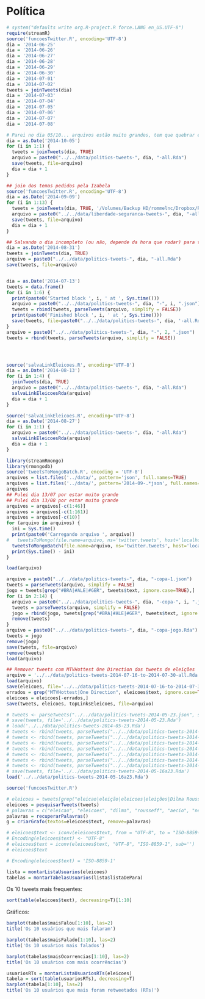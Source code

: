 Política
========================================================



```r
# system("defaults write org.R-project.R force.LANG en_US.UTF-8")
require(streamR)
source('funcoesTwitter.R', encoding='UTF-8')
dia = '2014-06-25'
dia = '2014-06-26'
dia = '2014-06-27'
dia = '2014-06-28'
dia = '2014-06-29'
dia = '2014-06-30'
dia = '2014-07-01'
dia = '2014-07-02'
tweets = joinTweets(dia)
dia = '2014-07-03'
dia = '2014-07-04'
dia = '2014-07-05'
dia = '2014-07-06'
dia = '2014-07-07'
dia = '2014-07-08'

# Parei no dia 05/10... arquivos estão muito grandes, tem que quebrar em arquivos menores...
dia = as.Date('2014-10-05')
for (i in 1:1) {
  tweets = joinTweets(dia, TRUE)
  arquivo = paste0("../../data/politics-tweets-", dia, "-all.Rda")
  save(tweets, file=arquivo)
  dia = dia + 1
}

## join dos temas pedidos pela Izabela
source('funcoesTwitter.R', encoding='UTF-8')
dia = as.Date('2014-09-09')
for (i in 1:13) {
  tweets = joinTweets(dia, TRUE, '/Volumes/Backup HD/rommelnc/Dropbox/Research/Política/Servidor Remoto/data/liberdade-seguranca-tweets-', all = FALSE)
  arquivo = paste0("../../data/liberdade-seguranca-tweets-", dia, "-all.Rda")
  save(tweets, file=arquivo)
  dia = dia + 1
}

## Salvando o dia incompleto (ou não, depende da hora que rodar) para ter o que mostrar para Eliane da Folha
dia = as.Date('2014-08-31')
tweets = joinTweets(dia, TRUE)
arquivo = paste0("../../data/politics-tweets-", dia, "-all.Rda")
save(tweets, file=arquivo)


dia = as.Date('2014-07-13')
tweets = data.frame()
for (i in 1:6) {
  print(paste0('Started block ', i, ' at ', Sys.time()))
  arquivo = paste0("../../data/politics-tweets-", dia, "-", i, ".json")
  tweets = rbind(tweets, parseTweets(arquivo, simplify = FALSE))
  print(paste0('Finished block ', i, ' at ', Sys.time()))
  save(tweets, file=paste0("../../data/politics-tweets-", dia, '-all.Rda'))
}
arquivo = paste0("../../data/politics-tweets-", dia, "-", 2, ".json")
tweets = rbind(tweets, parseTweets(arquivo, simplify = FALSE))




source('salvaLinkEleicoes.R', encoding='UTF-8')
dia = as.Date('2014-08-13')
for (i in 1:4) {
  joinTweets(dia, TRUE)
  arquivo = paste0("../../data/politics-tweets-", dia, "-all.Rda")
  salvaLinkEleicoesRda(arquivo)
  dia = dia + 1
}

source('salvaLinkEleicoes.R', encoding='UTF-8')
dia = as.Date('2014-08-27')
for (i in 1:1) {
  arquivo = paste0("../../data/politics-tweets-", dia, "-all.Rda")
  salvaLinkEleicoesRda(arquivo)
  dia = dia + 1
}

library(streamRmongo)
library(rmongodb)
source('tweetsToMongoBatch.R', encoding = 'UTF-8')
arquivos = list.files('../data/', pattern='json', full.names=TRUE)
arquivos = list.files('../data/', pattern='2014-09-.*json', full.names=TRUE)
arquivos
## Pulei dia 13/07 por estar muito grande
## Pulei dia 13/08 por estar muito grande
arquivos = arquivos[-c(1:46)]
arquivos = arquivos[-c(1:161)]
arquivos = arquivos[-c(10)]
for (arquivo in arquivos) {
  ini = Sys.time()
  print(paste0('Carregando arquivo ', arquivo))
#   tweetsToMongo(file.name=arquivo, ns='twitter.tweets', host='localhost')
  tweetsToMongoBatch(file.name=arquivo, ns='twitter.tweets', host='localhost')
  print(Sys.time() - ini)
}

load(arquivo)

arquivo = paste0("../../data/politics-tweets-", dia, "-copa-1.json")
tweets = parseTweets(arquivo, simplify = FALSE)
jogo = tweets[grep("#BRA|#ALE|#GER", tweets$text, ignore.case=TRUE),]
for (i in 2:14) {
  arquivo = paste0("../../data/politics-tweets-", dia, "-copa-", i, ".json")
  tweets = parseTweets(arquivo, simplify = FALSE)
  jogo = rbind(jogo, tweets[grep("#BRA|#ALE|#GER", tweets$text, ignore.case=TRUE),])
  remove(tweets)
}
arquivo = paste0("../../data/politics-tweets-", dia, "-copa-jogo.Rda")
tweets = jogo
remove(jogo)
save(tweets, file=arquivo)
remove(tweets)
load(arquivo)

## Remover tweets com MTVHottest One Direction dos tweets de eleições
arquivo = '../../data/politics-tweets-2014-07-16-to-2014-07-30-all.Rda'
load(arquivo)
save(eleicoes, file='../../data/politics-tweets-2014-07-16-to-2014-07-30-eleicoes.Rda')
errados = grep("MTVHottest|One Direction", eleicoes$text, ignore.case=TRUE)
eleicoes = eleicoes[-errados,]
save(tweets, eleicoes, topLinksEleicoes, file=arquivo)

# tweets <- parseTweets("../../data/politics-tweets-2014-05-23.json", simplify = FALSE)
# save(tweets, file='../../data/politics-tweets-2014-05-23.Rda')
# load('../../data/politics-tweets-2014-05-23.Rda')
# tweets <- rbind(tweets, parseTweets("../../data/politics-tweets-2014-05-17.json", simplify = FALSE))
# tweets <- rbind(tweets, parseTweets("../../data/politics-tweets-2014-05-18.json", simplify = FALSE))
# tweets <- rbind(tweets, parseTweets("../../data/politics-tweets-2014-05-19.json", simplify = FALSE))
# tweets <- rbind(tweets, parseTweets("../../data/politics-tweets-2014-05-20.json", simplify = FALSE))
# tweets <- rbind(tweets, parseTweets("../../data/politics-tweets-2014-05-21.json", simplify = FALSE))
# tweets <- rbind(tweets, parseTweets("../../data/politics-tweets-2014-05-22.json", simplify = FALSE))
# tweets <- rbind(tweets, parseTweets("../../data/politics-tweets-2014-05-23.json", simplify = FALSE))
# save(tweets, file='../../data/politics-tweets-2014-05-16a23.Rda')
load('../../data/politics-tweets-2014-05-16a23.Rda')

source('funcoesTwitter.R')

# eleicoes = tweets[grep("eleicao|eleição|eleicoes|eleições|Dilma Rousseff|Aécio Neves|Aecio Neves|Eduardo Campos|Marina Silva", tweets$text, ignore.case=TRUE),]
eleicoes = pesquisarTweets(tweets)
# palavras = c("eleicao", "eleicoes", "dilma", "rousseff", "aecio", "neves", "eduardo", "campos", "marina", "silva")
palavras = recuperarPalavras()
g = criarGrafo(textos=eleicoes$text, remove=palavras)

# eleicoes$text <- iconv(eleicoes$text, from = "UTF-8", to = "ISO-8859-1")
# Encoding(eleicoes$text) <- "UTF-8"
# eleicoes$text = iconv(eleicoes$text, "UTF-8", "ISO-8859-1", sub='')
# eleicoes$text

# Encoding(eleicoes$text) = 'ISO-8859-1'

lista = montarListaUsuarios(eleicoes)
tabelas = montarTabelasUsuarios(lista$listaDePara)
```

Os 10 tweets mais frequentes:

```r
sort(table(eleicoes$text), decreasing=T)[1:10]
```

Gráficos:

```r
barplot(tabelas$maisFalou[1:10], las=2)
title('Os 10 usuários que mais falaram')
```

```r
barplot(tabelas$maisFalado[1:10], las=2)
title('Os 10 usuários mais falados')
```

```r
barplot(tabelas$maisOcorrencias[1:10], las=2)
title('Os 10 usuários com mais ocorrências')
```

```r
usuariosRTs = montarListaUsuariosRTs(eleicoes)
tabela = sort(table(usuariosRTs), decreasing=T)
barplot(tabela[1:10], las=2)
title('Os 10 usuários que mais foram retweetados (RTs)')
```

